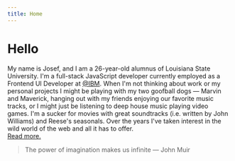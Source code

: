 ```yaml
---
title: Home
---
```


# Hello

My name is Josef, and I am a 26-year-old alumnus of Louisiana State University. I'm a
full-stack JavaScript developer currently employed as a Frontend UI Developer at <a href="https://twitter.com/IBM" target="_blank" rel="noopener noreferrer">@IBM</a>. When I'm not thinking about work or my personal projects I might be playing with my two
goofball dogs &mdash; Marvin and Maverick, hanging out with my friends enjoying our favorite
music tracks, or I might just be listening to deep house music playing video games. I'm a
sucker for movies with great soundtracks (i.e. written by John Williams) and Reese's
seasonals. Over the years I've taken interest in the wild world of the web and all it has to
offer. <br />[Read more.](/about)

> The power of imagination makes us infinite &mdash; John Muir
